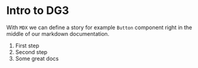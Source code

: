 
<Meta title="Design System|Intro/Hello" subtitle="hello" />

# Intro to DG3

With `MDX` we can define a story for example `Button` component right in the middle of our
markdown documentation.

1. First step
2. Second step
3. Some great docs
